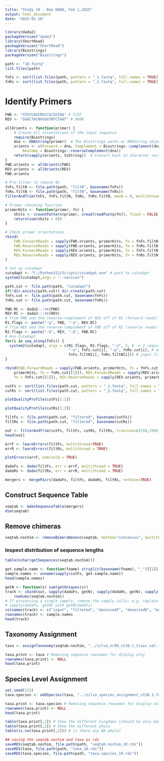 ```yaml
---
title: "Study 10 - Bao DADA, Feb 1,2025"
output: html_document
date: "2025-01-28"
---
```

```r
library(dada2)
packageVersion("dada2")
library(ShortRead)
packageVersion("ShortRead")
library(Biostrings)
packageVersion("Biostrings")
```

```r
path <- "10-fastq"
list.files(path)
```

```r
fnFs <- sort(list.files(path, pattern = "_1.fastq", full.names = TRUE))
fnRs <- sort(list.files(path, pattern = "_2.fastq", full.names = TRUE))
```

# Identify Primers
```r
FWD <- "GTGYCAGCMGCCGCGGTAA" # 515F
REV <- "GGACTACNVGGGTWTCTAAT" # 806R
```

```r
allOrients <- function(primer) {
    # Create all orientations of the input sequence
    require(Biostrings)
    dna <- DNAString(primer)  # The Biostrings works w/ DNAString objects rather than character vectors
    orients <- c(Forward = dna, Complement = Biostrings::complement(dna), Reverse = Biostrings::reverse(dna),
        RevComp = Biostrings::reverseComplement(dna))
    return(sapply(orients, toString))  # Convert back to character vector
}
FWD.orients <- allOrients(FWD)
REV.orients <- allOrients(REV)
FWD.orients
```

```r
# Pre-filter to remove Ns
fnFs.filtN <- file.path(path, "filtN", basename(fnFs))
fnRs.filtN <- file.path(path, "filtN", basename(fnRs))
filterAndTrim(fnFs, fnFs.filtN, fnRs, fnRs.filtN, maxN = 0, multithread = TRUE)
```

```r
# Primer checking function
primerHits <- function(primer, fn) {
    nhits <- vcountPattern(primer, sread(readFastq(fn)), fixed = FALSE)
    return(sum(nhits > 0))
}
```

```r
# Check primer orientations
rbind(
    FWD.ForwardReads = sapply(FWD.orients, primerHits, fn = fnFs.filtN[[1]]),
    FWD.ReverseReads = sapply(FWD.orients, primerHits, fn = fnRs.filtN[[1]]),
    REV.ForwardReads = sapply(REV.orients, primerHits, fn = fnFs.filtN[[1]]),
    REV.ReverseReads = sapply(REV.orients, primerHits, fn = fnRs.filtN[[1]])
)
```


```r
# set up cutadapt
cutadapt <- "C:/Python313/Scripts/cutadapt.exe" # path to cutadapt
system2(cutadapt,args = "--version")
```

```r
path.cut <- file.path(path, "cutadapt")
if(!dir.exists(path.cut)) dir.create(path.cut)
fnFs.cut <- file.path(path.cut, basename(fnFs))
fnRs.cut <- file.path(path.cut, basename(fnRs))

FWD.RC <- dada2:::rc(FWD)
REV.RC <- dada2:::rc(REV)
# Trim FWD and the reverse-complement of REV off of R1 (forward reads)
R1.flags <- paste("-g", FWD, "-a", REV.RC) 
# Trim REV and the reverse-complement of FWD off of R2 (reverse reads)
R2.flags <- paste("-G", REV, "-A", FWD.RC) 
# Run Cutadapt
for(i in seq_along(fnFs)) {
  system2(cutadapt, args = c(R1.flags, R2.flags, "-n", 2, # -n 2 required to remove FWD and REV from reads
                             "-o", fnFs.cut[i], "-p", fnRs.cut[i], # output files
                             fnFs.filtN[i], fnRs.filtN[i])) # input files
}

rbind(FWD.ForwardReads = sapply(FWD.orients, primerHits, fn = fnFs.cut[[1]]), FWD.ReverseReads = sapply(FWD.orients,
    primerHits, fn = fnRs.cut[[1]]), REV.ForwardReads = sapply(REV.orients, primerHits,
    fn = fnFs.cut[[1]]), REV.ReverseReads = sapply(REV.orients, primerHits, fn = fnRs.cut[[1]]))
```
```r
cutFs <- sort(list.files(path.cut, pattern = "_1.fastq", full.names = TRUE))
cutRs <- sort(list.files(path.cut, pattern = "_2.fastq", full.names = TRUE))
```

```r
plotQualityProfile(cutFs[1:2])
```

```r
plotQualityProfile(cutRs[1:2])
```

```r
filtFs <- file.path(path.cut, "filtered", basename(cutFs))
filtRs <- file.path(path.cut, "filtered", basename(cutRs))
```


```r
out <- filterAndTrim(cutFs, filtFs, cutRs, filtRs, truncLen=c(150,150), trimLeft=c(10,10), maxN=0, maxEE=c(2,2), truncQ=2, rm.phix=TRUE, compress=TRUE, multithread=FALSE) # On Windows set multithread=FALSE
head(out)
```

```r
errF <- learnErrors(filtFs, multithread=TRUE)
errR <- learnErrors(filtRs, multithread = TRUE)
```

```r
plotErrors(errF, nominalQ = TRUE)
```

```r
dadaFs <- dada(filtFs, err = errF, multithread = TRUE)
dadaRs <- dada(filtRs, err = errR, multithread = TRUE)
```

```r
mergers <- mergePairs(dadaFs, filtFs, dadaRs, filtRs, verbose=TRUE)
```
## Construct Sequence Table
```r
seqtab <- makeSequenceTable(mergers)
dim(seqtab)
```
## Remove chimeras
```r
seqtab.nochim <- removeBimeraDenovo(seqtab, method="consensus", multithread=TRUE, verbose=TRUE)
```
### Inspect distribution of sequence lengths
```r
table(nchar(getSequences(seqtab.nochim)))
```

```r
get.sample.name <- function(fname) strsplit(basename(fname), "_")[[1]][1]
sample.names <- unname(sapply(cutFs, get.sample.name))
head(sample.names)
```


```r
getN <- function(x) sum(getUniques(x))
track <- cbind(out, sapply(dadaFs, getN), sapply(dadaRs, getN), sapply(mergers, getN),
    rowSums(seqtab.nochim))
# If processing a single sample, remove the sapply calls: e.g. replace
# sapply(dadaFs, getN) with getN(dadaFs)
colnames(track) <- c("input", "filtered", "denoisedF", "denoisedR", "merged", "nonchim")
rownames(track) <- sample.names
head(track)

```

## Taxonomy Assignment
```r
taxa <- assignTaxonomy(seqtab.nochim, "../silva_nr99_v138.1_train_set.fa.gz", multithread=TRUE)
```

```r
taxa.print <- taxa # Removing sequence rownames for display only
rownames(taxa.print) <- NULL
head(taxa.print)
```

## Species Level Assignment
```r
set.seed(123)
taxa.species <- addSpecies(taxa, "../silva_species_assignment_v138.1.fa.gz")
```

```r
taxa.print <- taxa.species # Removing sequence rownames for display only
rownames(taxa.print) <- NULL
head(taxa.print)
```

```r
table(taxa.print[,1]) # Show the different kingdoms (should be only bacteria)
table(taxa.print[,2]) # Show the different phyla
table(is.na(taxa.print[,2])) # is there any NA phyla?
```

```r
## saving the seqtab.nochim and taxa as rds
saveRDS(seqtab.nochim, file.path(path, "seqtab.nochim_10.rds"))
saveRDS(taxa, file.path(path, "taxa_10.rds"))
saveRDS(taxa.species, file.path(path, "taxa.species_10.rds"))
```

